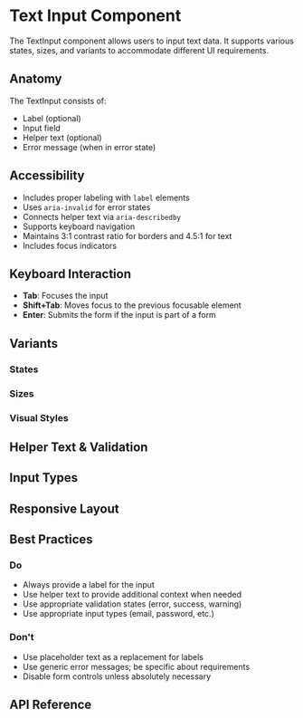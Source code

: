 
<Meta title="Design System/Data Entry/Text Input/Docs" component={TextInput} />

# Text Input Component

The TextInput component allows users to input text data. It supports various states, sizes, and variants to accommodate different UI requirements.

## Anatomy

The TextInput consists of:
- Label (optional)
- Input field
- Helper text (optional)
- Error message (when in error state)

<Canvas>
  <Story id="design-system-data-entry-text-input--default" />
</Canvas>

## Accessibility

- Includes proper labeling with `label` elements
- Uses `aria-invalid` for error states
- Connects helper text via `aria-describedby`
- Supports keyboard navigation
- Maintains 3:1 contrast ratio for borders and 4.5:1 for text
- Includes focus indicators

## Keyboard Interaction

- **Tab**: Focuses the input
- **Shift+Tab**: Moves focus to the previous focusable element
- **Enter**: Submits the form if the input is part of a form

## Variants

### States

<Canvas>
  <Story id="design-system-data-entry-text-input--default" />
  <Story id="design-system-data-entry-text-input--error-state" />
  <Story id="design-system-data-entry-text-input--success-state" />
  <Story id="design-system-data-entry-text-input--warning-state" />
</Canvas>

### Sizes

<Canvas>
  <Story id="design-system-data-entry-text-input--small-size" />
  <Story id="design-system-data-entry-text-input--default" />
  <Story id="design-system-data-entry-text-input--large-size" />
</Canvas>

### Visual Styles

<Canvas>
  <Story id="design-system-data-entry-text-input--default" />
  <Story id="design-system-data-entry-text-input--filled-variant" />
  <Story id="design-system-data-entry-text-input--flushed-variant" />
</Canvas>

## Helper Text & Validation

<Canvas>
  <Story id="design-system-data-entry-text-input--with-helper-text" />
  <Story id="design-system-data-entry-text-input--error-state" />
</Canvas>

## Input Types

<Canvas>
  <Story id="design-system-data-entry-text-input--password-type" />
  <Story id="design-system-data-entry-text-input--email-type" />
</Canvas>

## Responsive Layout

<Canvas>
  <Story id="design-system-data-entry-text-input--responsive-layout" />
</Canvas>

## Best Practices

### Do
- Always provide a label for the input
- Use helper text to provide additional context when needed
- Use appropriate validation states (error, success, warning)
- Use appropriate input types (email, password, etc.)

### Don't
- Use placeholder text as a replacement for labels
- Use generic error messages; be specific about requirements
- Disable form controls unless absolutely necessary

## API Reference

<ArgsTable of={TextInput} /> 
